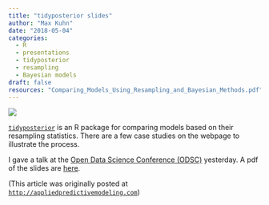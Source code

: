 ```yaml
---
title: "tidyposterior slides"
author: "Max Kuhn"
date: "2018-05-04"
categories:
  - R
  - presentations
  - tidyposterior
  - resampling
  - Bayesian models
draft: false
resources: "Comparing_Models_Using_Resampling_and_Bayesian_Methods.pdf"
---
```


![](repeats.gif){fig-align="center"}

[`tidyposterior`](https://topepo.github.io/tidyposterior/) is an R package for comparing models based on their resampling statistics. There are a few case studies on the webpage to illustrate the process. 

I gave a talk at the [Open Data Science Conference (ODSC)](https://odsc.com/boston) yesterday. A pdf of the slides are [here](Comparing_Models_Using_Resampling_and_Bayesian_Methods.pdf). 

(This article was originally posted at [`http://appliedpredictivemodeling.com`](https://appliedpredictivemodeling.com/blog/odsc18))